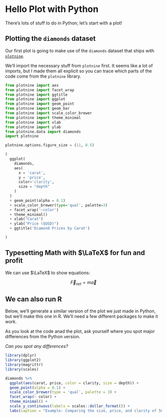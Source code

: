 # Hello Plot with Python

There's lots of stuff to do in Python; let's start with a plot!

## Plotting the `diamonds` dataset

Our first plot is going to make use of the `diamonds` dataset that ships with [`plotnine`](https://github.com/has2k1/plotnine).

We'll import the necessary stuff from `plotnine` first. It seems like a lot of imports, but I made them all explicit so you can trace which parts of the code come from the `plotnine` library.

```python
from plotnine import aes
from plotnine import facet_wrap
from plotnine import ggtitle
from plotnine import ggplot
from plotnine import geom_point
from plotnine import geom_bar
from plotnine import scale_color_brewer
from plotnine import theme_minimal
from plotnine import xlab
from plotnine import ylab
from plotnine.data import diamonds
import plotnine

plotnine.options.figure_size = (11, 8.5)

(
  ggplot(
    diamonds,
    aes(
      x = 'carat',
      y = 'price',
      color='clarity',
      size = "depth"
    )
  )
  + geom_point(alpha = 0.1)
  + scale_color_brewer(type='qual', palette=3)
  + facet_wrap('~color')
  + theme_minimal()
  + xlab("Carat")
  + ylab("Price ($USD)")
  + ggtitle('Diamond Prices by Carat')

)
```

## Typesetting Math with $\LaTeX$ for fun and profit

We can use $\LaTeX$ to show equations:

$$
\vec{F}_{net} = m\vec{a}
$$

## We can also run R

Below, we'll generate a similar version of the plot we just made in Python, but we'll make this one in R. We'll need a few different packages to make it work.

As you look at the code anad the plot, ask yourself where you spot major differences from the Python version.

*Can you spot any differences?*

```r
library(dplyr)
library(ggplot2)
library(magrittr)
library(scales)

diamonds %>%
  ggplot(aes(carat, price, color = clarity, size = depth)) +
  geom_point(alpha = 0.1) +
  scale_color_brewer(type = 'qual', palette = 3) +
  facet_wrap(~ color) +
  theme_minimal() +
  scale_y_continuous(labels = scales::dollar_format()) +
  labs(caption = "Example: Comparing the size, price, and clarity of 50,000 diamonds")
```
